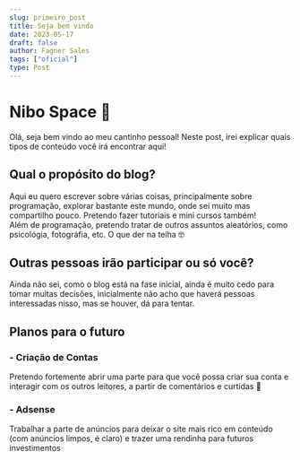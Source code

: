 ```yaml
---
slug: primeiro_post
title: Seja bem vindo
date: 2023-05-17
draft: false
author: Fagner Sales
tags: ["oficial"]
type: Post
---
```


# Nibo Space 🚀

Olá, seja bem vindo ao meu cantinho pessoal! Neste post, irei explicar quais tipos de conteúdo você irá encontrar aqui!

## Qual o propósito do blog?

Aqui eu quero escrever sobre várias coisas, principalmente sobre programação, explorar bastante este mundo, onde sei muito mas compartilho pouco. Pretendo fazer tutoriais e mini cursos também!
<br />
Além de programação, pretendo tratar de outros assuntos aleatórios, como psicológia, fotográfia, etc. O que der na telha 🤓

## Outras pessoas irão participar ou só você?

Ainda não sei, como o blog está na fase inicial, ainda é muito cedo para tomar muitas decisões, inicialmente não acho que haverá pessoas interessadas nisso, mas se houver, dá para tentar.

## Planos para o futuro

### - Criação de Contas

Pretendo fortemente abrir uma parte para que você possa criar sua conta e interagir com os outros leitores, a partir de comentários e curtidas 🤲

### - Adsense

Trabalhar a parte de anúncios para deixar o site mais rico em conteúdo (com anúncios limpos, é claro) e trazer uma rendinha para futuros investimentos
